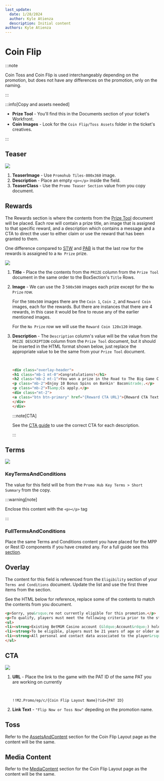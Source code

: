 ```yaml
---
last_update:
  date: 1/28/2024
  author: Kyle Atienza
  description: Initial content
authors: Kyle Atienza
---
```




# Coin Flip

:::note

Coin Toss and Coin Flip is used interchangeably depending on the promotion, but does not have any differences on the promotion, only on the naming.

:::

:::info[Copy and assets needed]

- **Prize Tool** - You'll find this in the Documents section of your ticket's Workfront.
- **Coin Images** - Look for the `Coin Flip/Toss Assets` folder in the ticket's creatives.

:::

## Teaser

<img className="mt-3 mb-5" src={teaser} />


1. **TeaserImage** - Use `Promohub Tiles-800x360` image.
2. **Description** - Place an empty `<p></p>` inside the field.
3. **TeaserClass** - Use the `Promo Teaser Section` value from you copy document.

## Rewards

The Rewards section is where the contents from the [Prize Tool](./documents#prize-tool) document will be placed. Each row will contain a prize title, an image that is assigned to that specific reward, and a description which contains a message and a CTA to direct the user to either claim or use the reward that has been granted to them.

One difference compared to [STW](./pat-eds-stw) and [PAB](./pat-eds-pab) is that the last row for the rewards is assaigned to a `No Prize` prize.

<img className="mt-3 mb-5" src={rewards} />

1. **Title** - Place the the contents from the `PRIZE` column from the `Prize Tool` document in the same order to the BoxSection's `Title` Rows.


2. **Image** - We can use the 3 `500x500` images each prize except for the `No Prize` row. 

    For the `500x500` images there are the `Coin 1`, `Coin 2`, and `Reward Coin` images, each for the rewards. But there are instances that there are 4 rewards, in this case it would be fine to reuse any of the earlier mentioned images.

    For the `No Prize` row we will use the `Reward Coin 120x120` image.

3. **Description** - The `Description` column's value will be the value from the `PRIZE DESCRIPTION` column from the `Prize Tool` document, but it should be inserted in the HTML format shown below, just replace the appropriate value to be the same from your `Prize Tool` document.
    
    <br />

    ```html
    <div class="overlay-header">
    <h1 class="mb-1 mt-0">Congratulations!</h1>
    <h2 class="mb-2 mt-1">You won a prize in the Road to The Big Game Coin Toss promotion.</h2>
    <p class="mb-2">Enjoy 10 Bonus Spins on Bankin' Bacon&trade;.</p>
    <p class="mb-2">T&amp;Cs apply.</p>
    <div class="mt-2">
    <a class="btn btn-primary" href="{Reward CTA URL}">{Reward CTA Text}</a>
    </div>
    </div>
    ```
    :::note[CTA]

    See the [CTA guide](./cta) to use the correct CTA for each description.

    :::

## Terms

<img className="mt-3 mb-5" src={terms} />

### KeyTermsAndConditions

The value for this field will be from the `Promo Hub Key Terms > Short Summary` from the copy.

:::warning[note]

Enclose this content with the `<p></p>` tag

:::

### FullTermsAndConditions

Place the same Terms and Conditions content you have placed for the MPP or Rest ID components if you have created any. For a full guide see this [section](./documents#terms-and-conditions).

## Overlay

The content for this field is referenced from the `Eligibility` section of your `Terms and Conditions` document. Update the list and use the first three items from the section. 

See the HTML below for reference, replace some of the contents to match the contents from you document.

```html
<p>Sorry, you&rsquo;re not currently eligible for this promotion.</p>
<p>To qualify, players must meet the following criteria prior to the start of today&rsquo;s promotion:</p>
<ul>
<li><strong>Existing BetMGM Casino account (&ldquo;Account&rdquo;) holders.</strong></li>
<li><strong>To be eligible, players must be 21 years of age or older and playing physically within the state of Pennsylvania, not be on an exclusion or self-exclusion list, and not otherwise be an Unauthorized Person (as defined in the Terms of Service).</strong></li>
<li><strong>All personal and contact data associated to the player&rsquo;s account must be verifiable.</strong></li>
</ul>
```


## CTA

<img className="mt-3 mb-5" src={cta} />

1. **URL** - Place the link to the game with the PAT ID of the same PAT you are working on currently

    <br/>

    ```
    !!M2.Promo/ep/c/{Coin Flip Layout Name}?id={PAT ID}
    ```

2. **Link Text** - `"Flip Now or Toss Now"` depeding on the promotion name.

## Toss

Refer to the [AssetsAndContent](./engagements-coin#step-2-edit-assetsandcontent) section for the Coin Flip Layout page as the content will be the same.
 
## Media Content

Refer to the [MediaContent](./engagements-coin#media-content) section for the Coin Flip Layout page as the content will be the same.